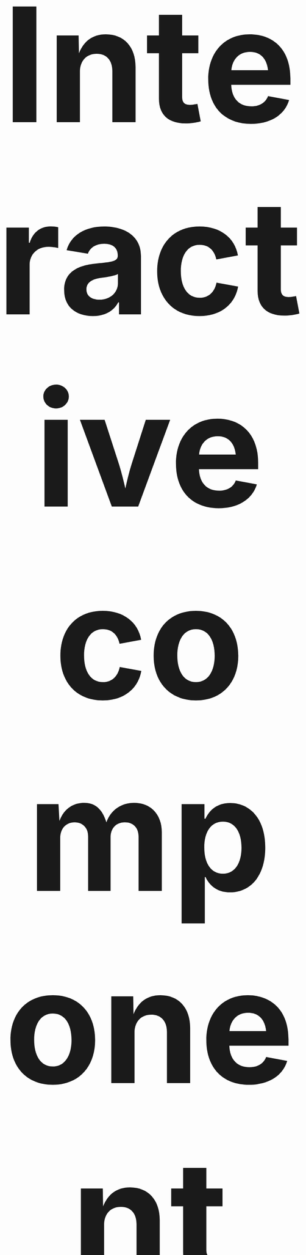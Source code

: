 # Interactive component

<!DOCTYPE html>
<html>
  <head>
    <title>Shot Distance Bar Plot</title>
    <style>
      body {
        text-align: center;
        font-size: 13em;
      }
    </style>
    <script src="https://unpkg.com/d3@7.0.1/dist/d3.min.js"></script>
  </head>
  <button onclick="update(allData)">All Data</button>
  <button onclick="update(data1)">First Quarter</button>
  <button onclick="update(data2)">Second Quarter</button>
  <button onclick="update(data3)">Third Quarter</button>
  <button onclick="update(data4)">Forth Quarter</button>
	<div id="BarPlot"></div>
  <script>
  const margin = {top: 30, right: 30, bottom: 70, left: 60},
    width = 800 - margin.left - margin.right,
    height = 400 - margin.top - margin.bottom;
    
  const xAxisLabel = 'Area';
  const yAxisLable = 'Goals';

  const bars = d3.select("#BarPlot")
    .append("svg")
      .attr("width", width + margin.left + margin.right)
      .attr("height", height + margin.top + margin.bottom)
    .append("g")
      .attr("transform", `translate(${margin.left},${margin.top})`);

  bars.append("text")
      .attr("class", "x label")
      .attr("text-anchor", "end")
      .attr("x", width + 30)
      .attr("y", height + 30)
      .style("font-size", "20px")
      .text(xAxisLabel);

  bars.append("text")
      .attr("class", "y label")
      .attr("text-anchor", "end")
      .attr("y", 6)
      .attr("dy", "-0.8em")
      .attr("transform", "rotate(-90)")
      .style("font-size", "20px")
      .text(yAxisLable);
  // Initialize the X axis
  const x = d3.scaleBand()
    .range([ 50, width-50 ])
    .padding(0.1);
  const xAxis = bars.append("g")
    .attr("transform", `translate(0,${height})`)

  // Initialize the Y axis
  const y = d3.scaleLinear()
    .range([ height, 0]);
  const yAxis = bars.append("g")
    .attr("transform", "translate(50,0)")

  const csvUrl = "https://raw.githubusercontent.com/yc4004/NBAanalysis/main/shotchartdetail_regular_updated.csv";
  const allData = d3.csv(csvUrl);
  const data1 = d3.csv(csvUrl)
  .then((data) => d3.filter(data, d => d.period == '1'));
  const data2 = d3.csv(csvUrl)
  .then((data) => d3.filter(data, d => d.period == '2'));
  const data3 = d3.csv(csvUrl)
  .then((data) => d3.filter(data, d => d.period == '3'));
  const data4 = d3.csv(csvUrl)
  .then((data) => d3.filter(data, d => d.period == '4'));

  function update(data) {
    	data.then(function (data) {
        const nest = [];
        const keys = ["1","2","3","4","5","6","7","8","9", "10", "11","12","13","14","15","16","17","18","19","20","21","22","23","24","25","26","27","28","29"];
        keys.forEach((d) => {
          const s = d3.sum (data.filter(data => data.shot_distance === d), (e) => e.shot_made_flag); 
          
          //create an object with this key value pair
          const obj = {
            distance: d, //region
            TotalGoals: s //sum for goals made
          }       
          nest.push(obj);

        })  
    
        x.domain(nest.map(d => d.distance))
        xAxis.call(d3.axisBottom(x))
        .selectAll("text")
        // .attr("transform", "translate(0,0)")
        // .style("text-anchor", "end");

        y.domain([0, d3.max(nest, d => d.TotalGoals) * 1.1]);
        yAxis.transition().duration(1000).call(d3.axisLeft(y));

        const u = bars.selectAll("rect")
          .data(nest)

        u.join("rect") 
          .transition() 
          .duration(1000)
            .attr("x", d => x(d.distance))
            .attr("y", d => y(d.TotalGoals))
            .attr("width", x.bandwidth())
            .attr("height", d => height - y(d.TotalGoals))
            .attr("fill", "steelblue")
            .attr("opacity", 0.8)
    	})  	
	}
// Initialize to show all data
update(allData);
  </script>
</html>
